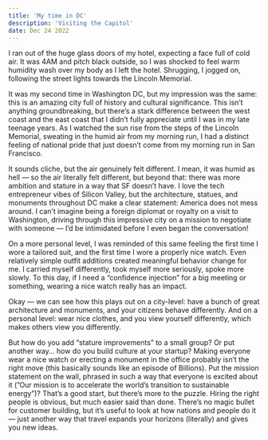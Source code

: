 ```yaml
---
title: 'My time in DC'
description: 'Visiting the Capitol'
date: Dec 24 2022
---
```


I ran out of the huge glass doors of my hotel, expecting a face full of cold air.
It was 4AM and pitch black outside, so I was shocked to feel warm humidity wash over my body as I left the hotel.
Shrugging, I jogged on, following the street lights towards the Lincoln Memorial.

It was my second time in Washington DC, but my impression was the same: this is an amazing city full of history and cultural significance.
This isn’t anything groundbreaking, but there’s a stark difference between the west coast and the east coast that I didn’t fully appreciate until I was in my late teenage years.
As I watched the sun rise from the steps of the Lincoln Memorial, sweating in the humid air from my morning run, I had a distinct feeling of national pride that just doesn’t come from my morning run in San Francisco.

It sounds cliche, but the air genuinely felt different.
I mean, it was humid as hell — so the air literally felt different, but beyond that: there was more ambition and stature in a way that SF doesn’t have.
I love the tech entrepreneur vibes of Silicon Valley, but the architecture, statues, and monuments throughout DC make a clear statement: America does not mess around.
I can’t imagine being a foreign diplomat or royalty on a visit to Washington, driving through this impressive city on a mission to negotiate with someone — I’d be intimidated before I even began the conversation!

On a more personal level, I was reminded of this same feeling the first time I wore a tailored suit, and the first time I wore a properly nice watch.
Even relatively simple outfit additions created meaningful behavior change for me.
I carried myself differently, took myself more seriously, spoke more slowly.
To this day, if I need a “confidence injection” for a big meeting or something, wearing a nice watch really has an impact.

Okay — we can see how this plays out on a city-level: have a bunch of great architecture and monuments, and your citizens behave differently.
And on a personal level: wear nice clothes, and you view yourself differently, which makes others view you differently.

But how do you add “stature improvements” to a small group?
Or put another way… how do you build culture at your startup?
Making everyone wear a nice watch or erecting a monument in the office probably isn’t the right move (this basically sounds like an episode of Billions).
Put the mission statement on the wall, phrased in such a way that everyone is excited about it (”Our mission is to accelerate the world’s transition to sustainable energy”)?
That’s a good start, but there’s more to the puzzle.
Hiring the right people is obvious, but much easier said than done.
There’s no magic bullet for customer building, but it’s useful to look at how nations and people do it — just another way that travel expands your horizons (literally) and gives you new ideas.